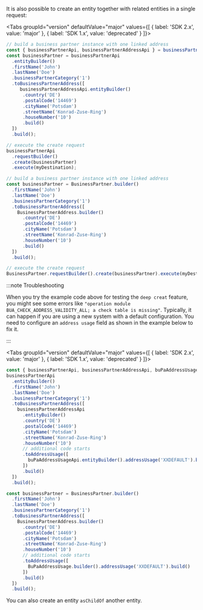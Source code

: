
It is also possible to create an entity together with related entities in a single request:

<Tabs groupId="version" defaultValue="major" values={[ { label: 'SDK 2.x', value: 'major' }, { label: 'SDK 1.x', value: 'deprecated' } ]}>
<TabItem value="major">

```ts
// build a business partner instance with one linked address
const { businessPartnerApi, businessPartnerAddressApi } = businessPartnerService();
const businessPartner = businessPartnerApi
  .entityBuilder()
  .firstName('John')
  .lastName('Doe')
  .businessPartnerCategory('1')
  .toBusinessPartnerAddress([
     businessPartnerAddressApi.entityBuilder()
      .country('DE')
      .postalCode('14469')
      .cityName('Potsdam')
      .streetName('Konrad-Zuse-Ring')
      .houseNumber('10')
      .build()
  ])
  .build();

// execute the create request
businessPartnerApi
  .requestBuilder()
  .create(businessPartner)
  .execute(myDestination);
```

</TabItem>
<TabItem value="deprecated">

```ts
// build a business partner instance with one linked address
const businessPartner = BusinessPartner.builder()
  .firstName('John')
  .lastName('Doe')
  .businessPartnerCategory('1')
  .toBusinessPartnerAddress([
    BusinessPartnerAddress.builder()
      .country('DE')
      .postalCode('14469')
      .cityName('Potsdam')
      .streetName('Konrad-Zuse-Ring')
      .houseNumber('10')
      .build()
  ])
  .build();

// execute the create request
BusinessPartner.requestBuilder().create(businessPartner).execute(myDestination);
```

</TabItem>
</Tabs>

:::note Troubleshooting

When you try the example code above for testing the `deep creat` feature, you might see some errors like `"operation module BUA_CHECK_ADDRESS_VALIDITY_ALL; a check table is missing"`.
Typically, it can happen if you are using a new system with a default configuration.
You need to configure an `address usage` field as shown in the example below to fix it.

:::

<Tabs groupId="version" defaultValue="major" values={[ { label: 'SDK 2.x', value: 'major' }, { label: 'SDK 1.x', value: 'deprecated' } ]}>
<TabItem value="major">

```ts
const { businessPartnerApi, businessPartnerAddressApi, buPaAddressUsageApi } = businessPartnerService();
businessPartnerApi
  .entityBuilder()
  .firstName('John')
  .lastName('Doe')
  .businessPartnerCategory('1')
  .toBusinessPartnerAddress([
    businessPartnerAddressApi
      .entityBuilder()
      .country('DE')
      .postalCode('14469')
      .cityName('Potsdam')
      .streetName('Konrad-Zuse-Ring')
      .houseNumber('10')
      // additional code starts
      .toAddressUsage([
        buPaAddressUsageApi.entityBuilder().addressUsage('XXDEFAULT').build()
      ])
      .build()
  ])
  .build();
```

  </TabItem>
<TabItem value="deprecated">

```ts
const businessPartner = BusinessPartner.builder()
  .firstName('John')
  .lastName('Doe')
  .businessPartnerCategory('1')
  .toBusinessPartnerAddress([
    BusinessPartnerAddress.builder()
      .country('DE')
      .postalCode('14469')
      .cityName('Potsdam')
      .streetName('Konrad-Zuse-Ring')
      .houseNumber('10')
      // additional code starts
      .toAddressUsage([
        BuPaAddressUsage.builder().addressUsage('XXDEFAULT').build()
      ])
      .build()
  ])
  .build();
```

  </TabItem>
  </Tabs>

You can also create an entity `asChildOf` another entity.
